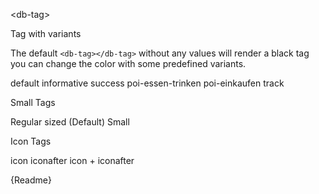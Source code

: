 

<Meta title="04-Data-Display/Tag/Intro" />

<db-headline variant="1">&lt;db-tag&gt;</db-headline>

<db-headline>Tag with variants</db-headline>

The default `<db-tag></db-tag>` without any values will render a black tag you can change the color with some predefined variants.

<Canvas>
  <db-tag>default</db-tag>
  <db-tag variant="informative">informative</db-tag>
  <db-tag variant="success">success</db-tag>
  <db-tag variant="poi-essen-trinken">poi-essen-trinken</db-tag>
  <db-tag variant="poi-einkaufen">poi-einkaufen</db-tag>
  <db-tag variant="track">track</db-tag>
</Canvas>

<db-headline>Small Tags</db-headline>

<Canvas>
  <db-tag>Regular sized (Default)</db-tag>
  <db-tag small>Small</db-tag>
</Canvas>

<db-headline>Icon Tags</db-headline>

<Canvas>
  <db-tag icon="account">icon</db-tag>
  <db-tag iconafter="account">iconafter</db-tag>
  <db-tag icon="account" iconafter="account">
    icon + iconafter
  </db-tag>
</Canvas>

<Markdown>{Readme}</Markdown>
